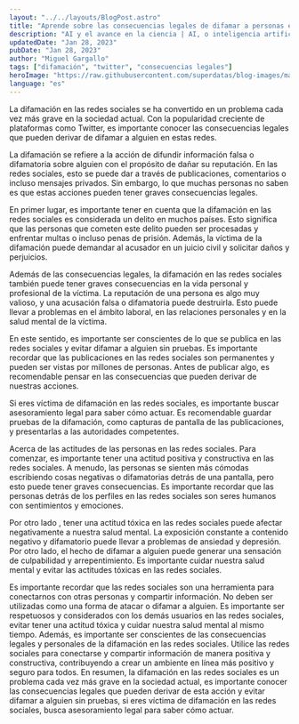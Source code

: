 ```yaml
---
layout: "../../layouts/BlogPost.astro"
title: "Aprende sobre las consecuencias legales de difamar a personas en Twitter."
description: "AI y el avance en la ciencia | AI, o inteligencia artificial, es un campo que está creciendo rápidamente y tiene el potencial de revolucionar una amplia variedad de industrias. En este artículo, exploraremos solo algunas de las muchas razones por las que AI es un recurso valioso para empresas de todo tipo."
updatedDate: "Jan 28, 2023"
pubDate: "Jan 28, 2023"
author: "Miguel Gargallo"
tags: ["difamación", "twitter", "consecuencias legales"]
heroImage: "https://raw.githubusercontent.com/superdatas/blog-images/main/ai-advancement-science.png"
language: "es"
---
```


La difamación en las redes sociales se ha convertido en un problema cada vez más grave en la sociedad actual. Con la popularidad creciente de plataformas como Twitter, es importante conocer las consecuencias legales que pueden derivar de difamar a alguien en estas redes.

La difamación se refiere a la acción de difundir información falsa o difamatoria sobre alguien con el propósito de dañar su reputación. En las redes sociales, esto se puede dar a través de publicaciones, comentarios o incluso mensajes privados. Sin embargo, lo que muchas personas no saben es que estas acciones pueden tener graves consecuencias legales.

En primer lugar, es importante tener en cuenta que la difamación en las redes sociales es considerada un delito en muchos países. Esto significa que las personas que cometen este delito pueden ser procesadas y enfrentar multas o incluso penas de prisión. Además, la víctima de la difamación puede demandar al acusador en un juicio civil y solicitar daños y perjuicios.

Además de las consecuencias legales, la difamación en las redes sociales también puede tener graves consecuencias en la vida personal y profesional de la víctima. La reputación de una persona es algo muy valioso, y una acusación falsa o difamatoria puede destruirla. Esto puede llevar a problemas en el ámbito laboral, en las relaciones personales y en la salud mental de la víctima.

En este sentido, es importante ser conscientes de lo que se publica en las redes sociales y evitar difamar a alguien sin pruebas. Es importante recordar que las publicaciones en las redes sociales son permanentes y pueden ser vistas por millones de personas. Antes de publicar algo, es recomendable pensar en las consecuencias que pueden derivar de nuestras acciones.

Si eres víctima de difamación en las redes sociales, es importante buscar asesoramiento legal para saber cómo actuar. Es recomendable guardar pruebas de la difamación, como capturas de pantalla de las publicaciones, y presentarlas a las autoridades competentes.

Acerca de las actitudes de las personas en las redes sociales. Para comenzar, es importante tener una actitud positiva y constructiva en las redes sociales. A menudo, las personas se sienten más cómodas escribiendo cosas negativas o difamatorias detrás de una pantalla, pero esto puede tener graves consecuencias. Es importante recordar que las personas detrás de los perfiles en las redes sociales son seres humanos con sentimientos y emociones.

Por otro lado , tener una actitud tóxica en las redes sociales puede afectar negativamente a nuestra salud mental. La exposición constante a contenido negativo y difamatorio puede llevar a problemas de ansiedad y depresión. Por otro lado, el hecho de difamar a alguien puede generar una sensación de culpabilidad y arrepentimiento. Es importante cuidar nuestra salud mental y evitar las actitudes tóxicas en las redes sociales.

Es importante recordar que las redes sociales son una herramienta para conectarnos con otras personas y compartir información. No deben ser utilizadas como una forma de atacar o difamar a alguien. Es importante ser respetuosos y considerados con los demás usuarios en las redes sociales, evitar tener una actitud tóxica y cuidar nuestra salud mental al mismo tiempo. Además, es importante ser conscientes de las consecuencias legales y personales de la difamación en las redes sociales. Utilice las redes sociales para conectarse y compartir información de manera positiva y constructiva, contribuyendo a crear un ambiente en línea más positivo y seguro para todos. En resumen, la difamación en las redes sociales es un problema cada vez más grave en la sociedad actual, es importante conocer las consecuencias legales que pueden derivar de esta acción y evitar difamar a alguien sin pruebas, si eres víctima de difamación en las redes sociales, busca asesoramiento legal para saber cómo actuar.